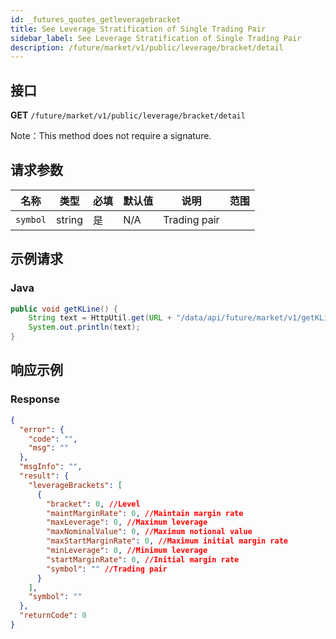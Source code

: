 ```yaml
---
id: _futures_quotes_getleveragebracket
title: See Leverage Stratification of Single Trading Pair
sidebar_label: See Leverage Stratification of Single Trading Pair
description: /future/market/v1/public/leverage/bracket/detail
---
```


## 接口

**GET** `/future/market/v1/public/leverage/bracket/detail`

Note：This method does not require a signature.

## 请求参数

| 名称     | 类型   | 必填 | 默认值 | 说明         | 范围 |
| -------- | ------ | ---- | ------ | ------------ | ---- |
| `symbol` | string | 是   | N/A    | Trading pair |      |

## 示例请求

### Java

```java
public void getKLine() {
	String text = HttpUtil.get(URL + "/data/api/future/market/v1/getKLine?market=btc_usdt&type=1min&since=0");
	System.out.println(text);
}
```

## 响应示例

### Response

```json
{
  "error": {
    "code": "",
    "msg": ""
  },
  "msgInfo": "",
  "result": {
    "leverageBrackets": [
      {
        "bracket": 0, //Level
        "maintMarginRate": 0, //Maintain margin rate
        "maxLeverage": 0, //Maximum leverage
        "maxNominalValue": 0, //Maximum notional value
        "maxStartMarginRate": 0, //Maximum initial margin rate
        "minLeverage": 0, //Minimum leverage
        "startMarginRate": 0, //Initial margin rate
        "symbol": "" //Trading pair
      }
    ],
    "symbol": ""
  },
  "returnCode": 0
}
```
